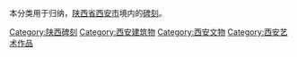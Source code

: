 本分类用于归纳，[[陕西省|陕西省]][[西安市|西安市]]境内的[[碑刻|碑刻]]。

[[Category:陕西碑刻|Category:陕西碑刻]]
[[Category:西安建筑物|Category:西安建筑物]]
[[Category:西安文物|Category:西安文物]]
[[Category:西安艺术作品|Category:西安艺术作品]]